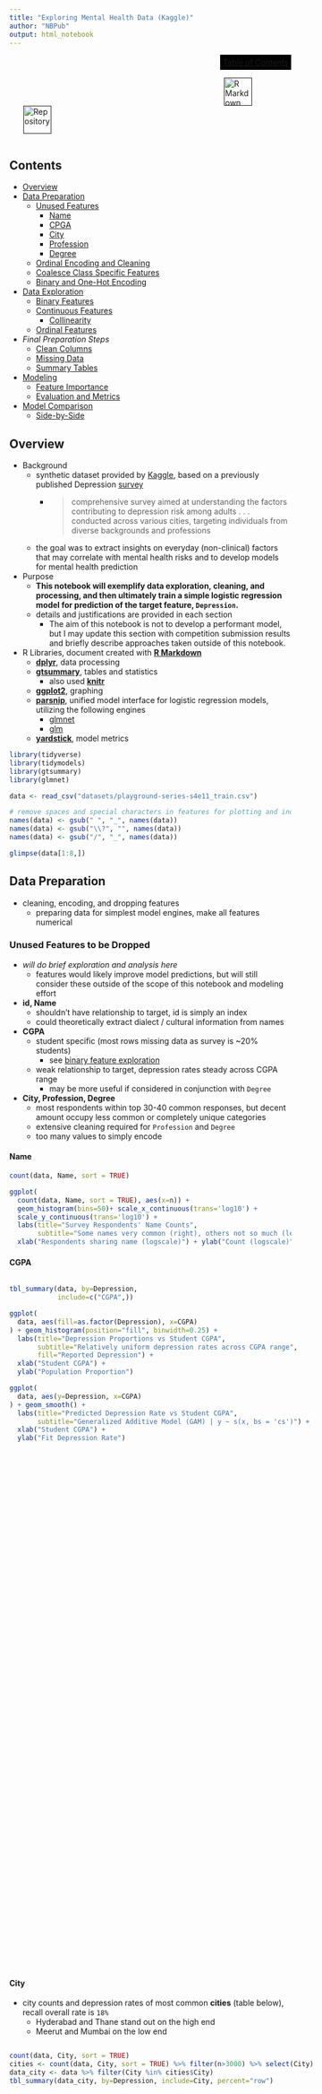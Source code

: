 ```yaml
---
title: "Exploring Mental Health Data (Kaggle)"
author: "NBPub"
output: html_notebook
---
```


<style>
.scroll-output {
  height: 30vh;
  width: 90vw;
  overflow-y: scroll;
  overflow-x: scroll;
}

blockquote { font-size: 1em;}

.stick-top {
  position: sticky;
  top: 0;
  width: max-content;
  margin-left: auto;
  color: white;
  background-color: black;
  padding: 5px;
}
</style>

<div class="stick-top"><a href="#contents">Table of Contents</a></div>

<div style="display:inline-block;"> 
  <a href="" style="margin-left:40vw;">
    <img src="https://raw.githubusercontent.com/rstudio/rmarkdown/main/man/figures/logo.png" 
     width="50" title="R Markdown file"/>
  </a>
  <a href="" style="margin-left:25px;">
    <img src="https://images.seeklogo.com/logo-png/30/2/github-logo-png_seeklogo-304612.png" 
     width="50" title="Repository"/>
  </a>
</div>

## Contents
 - [Overview](#overview)
 - [Data Preparation](#data-preparation)
   - [Unused Features](#unused-features-to-be-dropped)
     - [Name](#name)
     - [CPGA](#cpga)
     - [City](#city)
     - [Profession](#profession)
     - [Degree](#degree)
   - [Ordinal Encoding and Cleaning](#clean-and-encode-ordinal-features)
   - [Coalesce Class Specific Features](#combine-class-specific-features)
   - [Binary and One-Hot Encoding](#encode-binary-responses)
 - [Data Exploration](#exploration-tables-and-graphs)
   - [Binary Features](#binary-features)
   - [Continuous Features](#continuous-features)
     - [Collinearity ](#relationship-with-student---working-professional)
   - [Ordinal Features](#ordinal-features)
 - *Final Preparation Steps*
   - [Clean Columns](#drop-columns)
   - [Missing Data](#missing-values)
   - [Summary Tables](#final-summary-tables)
 - [Modeling](#modeling)
   - [Feature Importance](#feature-importance)
   - [Evaluation and Metrics](#model-evaluation)
 - [Model Comparison](#comparison-to-glm-engine)
   - [Side-by-Side](#direct-comparison)


## Overview

 - Background
   - synthetic dataset provided by 
 [Kaggle](https://www.kaggle.com/competitions/playground-series-s4e11/data), 
 based on a previously published Depression [survey](https://www.kaggle.com/datasets/sumansharmadataworld/depression-surveydataset-for-analysis)
     - > comprehensive survey aimed at understanding the factors contributing to 
     depression risk among adults . . . conducted across various cities, 
     targeting individuals from diverse backgrounds and professions
   - the goal was to extract insights on everyday (non-clinical) factors that may 
   correlate with mental health risks and to develop models for mental health 
   prediction
 - Purpose
   - **This notebook will exemplify data exploration, cleaning, and processing, 
   and then ultimately train a simple logistic regression model for prediction of 
   the target feature, `Depression`.**
   - details and justifications are provided in each section
     - The aim of this notebook is not to develop a performant model, but I may 
   update this section with competition submission results and briefly describe 
   approaches taken outside of this notebook.
 - R Libraries, document created with **[R Markdown](https://rmarkdown.rstudio.com/)**
   - **[dplyr](https://dplyr.tidyverse.org/)**, data processing
   - **[gtsummary](https://www.danieldsjoberg.com/gtsummary/)**, tables and statistics
     - also used **[knitr](https://yihui.org/knitr/)**
   - **[ggplot2](https://ggplot2.tidyverse.org/)**, graphing
   - **[parsnip](https://parsnip.tidymodels.org/)**, unified model interface for
   logistic regression models, utilizing the following engines
     - [glmnet](https://glmnet.stanford.edu/)
     - [glm](https://www.rdocumentation.org/packages/stats/versions/3.6.2/topics/glm)
   - **[yardstick](https://yardstick.tidymodels.org/)**, model metrics

```r
library(tidyverse)
library(tidymodels)
library(gtsummary)
library(glmnet)

data <- read_csv("datasets/playground-series-s4e11_train.csv")

# remove spaces and special characters in features for plotting and indexing
names(data) <- gsub(" ", "_", names(data))
names(data) <- gsub("\\?", "", names(data))
names(data) <- gsub("/", "_", names(data))

glimpse(data[1:8,])
```
## Data Preparation

 - cleaning, encoding, and dropping features
   - preparing data for simplest model engines, make all features numerical
 
### Unused Features to be Dropped

 - *will do brief exploration and analysis here*
     - features would likely improve model predictions, but will still consider 
     these outside of the scope of this notebook and modeling effort
 - **id, Name**
   - shouldn't have relationship to target, id is simply an index
   - could theoretically extract dialect / cultural information from names
 - **CGPA**
   - student specific (most rows missing data as survey is ~20% students)
     - see [binary feature exploration](#binary-features)
   - weak relationship to target, depression rates steady across CGPA range
     - may be more useful if considered in conjunction with `Degree`
 - **City, Profession, Degree**
   - most respondents within top 30-40 common responses, but decent amount 
   occupy less common or completely unique categories
   - extensive cleaning required for `Profession` and `Degree`
   - too many values to simply encode


#### Name
```r
count(data, Name, sort = TRUE)
```

```r
ggplot(
  count(data, Name, sort = TRUE), aes(x=n)) + 
  geom_histogram(bins=50)+ scale_x_continuous(trans='log10') + 
  scale_y_continuous(trans='log10') + 
  labs(title="Survey Respondents' Name Counts", 
       subtitle="Some names very common (right), others not so much (left), bar at 1 represents unique names") + 
  xlab("Respondents sharing name (logscale)") + ylab("Count (logscale)")
```
#### CGPA

<div class="scroll-output">
```r
tbl_summary(data, by=Depression,
            include=c("CGPA",))

ggplot(
  data, aes(fill=as.factor(Depression), x=CGPA)
) + geom_histogram(position="fill", binwidth=0.25) + 
  labs(title="Depression Proportions vs Student CGPA",
       subtitle="Relatively uniform depression rates across CGPA range",
       fill="Reported Depression") + 
  xlab("Student CGPA") + 
  ylab("Population Proportion")

ggplot(
  data, aes(y=Depression, x=CGPA)
) + geom_smooth() + 
  labs(title="Predicted Depression Rate vs Student CGPA",
       subtitle="Generalized Additive Model (GAM) | y ~ s(x, bs = 'cs')") + 
  xlab("Student CGPA") + 
  ylab("Fit Depression Rate")
```
</div>
<br>

#### City

 - city counts and depression rates of most common **cities** (table below), 
 recall overall rate is `18%`
   - Hyderabad and Thane stand out on the high end
   - Meerut and Mumbai on the low end

<div class="scroll-output">
```r
count(data, City, sort = TRUE)
cities <- count(data, City, sort = TRUE) %>% filter(n>3000) %>% select(City)
data_city <- data %>% filter(City %in% cities$City)
tbl_summary(data_city, by=Depression, include=City, percent="row") 
```
</div>
<br>

#### Profession

 - profession counts and depression rates of most common professions (table below),
 recall overall rate is `18%`
   - all of the most common professions have lower depression rates than the 
   overall survey population
   - "Unknown" likely corresponds mostly to students, who 
   [have a relatively high rate](#binary-features) of depression
   
<div class="scroll-output">
```r
count(data, Profession, sort = TRUE)
profs <- count(data, Profession, sort = TRUE) %>% filter(n>2000) %>% select(Profession)
data_profs <- data %>% filter(Profession %in% profs$Profession)
tbl_summary(data_profs, by=Depression, include=Profession, percent="row") 
```
</div>
<br>

#### Degree

 - degree counts and depression rates of most common degrees (second table), 
 recall overall rate is `18%`
 - initial look indicates varied rates between degrees, but each degree was 
 considered for current students and professionals separately (third table)
   - students base depression rate is ~59% and working professionals are ~8%
   - this important confounding feature will be discussed further in the 
   [Collinearity ](#relationship-with-student---working-professional) section
   - "Class 12" (assuming this is a American high school / GED equivalent) has 
   highest depression rates for current students and professionals by a wide 
   margin
   - "M. Ed" has relatively low depression rates for students and professionals

<div class="scroll-output">
```r
count(data, Degree, sort = TRUE)
degs <- count(data, Degree, sort = TRUE) %>% filter(n>4000) %>% select(Degree)
data_degs <- data %>% filter(Degree %in% degs$Degree)
tbl_summary(data_degs, by=Depression, include=Degree, percent="row") 
tbl_strata(data_degs %>% select(Degree, Working_Professional_or_Student, Depression), 
           strata=Working_Professional_or_Student, 
           .tbl_fun = ~.x |> tbl_summary(by=Depression, percent="row"))
```
</div>

### Clean and Encode (Ordinal Features)

#### Sleep_Duration

- categories: <5, 5-6, 7-8, >8 hours | *will encode with values 1-4, respectively*
  - some values obviously fit within categories and will be changed
    - made some arbitrary choices, like "4-6 hours" and "1-6 hours"
  - bogus and unclear values were dropped


```r
dplyr::count(data, Sleep_Duration, sort = TRUE)
```

```r
# encode sleep, first value in array indicates overall grouping

data <- data %>% mutate(Sleep_Rank = case_match(pull(data,Sleep_Duration),
  c("Less than 5 hours", "3-4 hours", "4-5 hours", "2-3 hours", "1-6 hours", 
    "45", "1-2 hours", "1-3 hours", "3-6 hours") ~ 1,
  c("5-6 hours", "4-6 hours", "6-7 hours") ~ 2,
  c("7-8 hours", "6-8 hours", "8 hours") ~ 3,
  c("More than 8 hours", "10-11 hours", "8-9 hours", "9-11 hours") ~ 4
))

paste(sum(is.na(data["Sleep_Rank"])), "sleep values missing after encoding")

```

#### Dietary_Habits

- categories: Unhealthy, Moderate, Healthy | *will encode with values 1-3*
  - very small proportion of data outside these answers and were dropped,
  though some could be inferred
    - ex: are "No" or "No Healthy" equivalent to "Unhealthy"?
  
```r
dplyr::count(data, Dietary_Habits, sort = TRUE)
```

```r
data <- data %>% mutate(Diet_Rank = case_match(pull(data,Dietary_Habits),
  c("Unhealthy") ~ 1,
  c("Moderate") ~ 2,
  c("Healthy") ~ 3,
))

paste(sum(is.na(data["Diet_Rank"])), "diet values missing after encoding")
```
### Combine Class-Specific Features

 - Common features specific to Students or Working Professionals, these 
 correspond to the majority of missing survey data
   - Academic or Work Pressure --> `Pressure`
   - Study or Job Satisfaction --> `Satisfaction`

```r
data <- data %>% mutate(Pressure = coalesce(Academic_Pressure, Work_Pressure))
data <- data %>% mutate(Satisfaction = coalesce(Study_Satisfaction, Job_Satisfaction))

head(data[c("Working_Professional_or_Student", "Academic_Pressure", 
            "Work_Pressure", "Pressure")])

head(data[c("Working_Professional_or_Student", "Study_Satisfaction",
            "Job_Satisfaction", "Satisfaction")])
```
### Encode Binary Responses

  - `Gender`, `Have_you_ever_had_suicidal_thoughts_`, 
  `Family_History_of_Mental_Illness`, and `Working_Professional_or_Student` 
    - *survey only contains two responses to gender, not enforcing a binary*
  - Could have used binary encoding for gender and student vs working professional, 
  but chose to use **one-hot encoding** to see how models handled features

```r
# one hot encode
data <- data %>% mutate(Gender_M = ifelse(Gender=="Male",1,0))
data <- data %>% mutate(Gender_F = ifelse(Gender=="Female",1,0))

data <- data %>% mutate(Professional = ifelse(Working_Professional_or_Student==
                                                "Working Professional",1,0))
data <- data %>% mutate(Student = ifelse(Working_Professional_or_Student==
                                                "Student",1,0))

# binary encode, character to numerical
data <- data %>% mutate(Suicidal_Thoughts = ifelse(
  Have_you_ever_had_suicidal_thoughts_=="Yes",1,0))

data <- data %>% mutate(Family_History = ifelse(
  Family_History_of_Mental_Illness=="Yes",1,0))
```

## Exploration Tables and Graphs
 - feature distributions, target relationships, and interrelationships
 - *`Depression = 1` corresponds to `"yes"` and `0` to `"no"`*
   
### Binary Features

 - response counts
   - binary feature responses are balanced, except for students vs working 
 professionals and target feature, `Depression`
 - relationship to Depression
   - having suicidal thoughts and being a student are tied much more strongly to 
 reported depression than the alternatives (not having suicidal thoughts, being 
 a working professional)
   - gender and family history of mental illness do not strongly influence target
   - *table presented against Depression in 
 [final summary](#final-summary-tables)*


```r
tbl_summary(data, include=c("Gender","Have_you_ever_had_suicidal_thoughts_",
                            "Family_History_of_Mental_Illness",
                            "Working_Professional_or_Student",
                            "Depression"))
```

<div class="scroll-output">
**Gender**
```r
prop_f <- 100*dim(filter(data, Gender_F == 1 & Depression==1))[1] / 
  dim(filter(data, Gender_F == 1))[1]

prop_m <- 100*dim(filter(data, Gender_M == 1 & Depression==1))[1] / 
  dim(filter(data, Gender_M == 1))[1]

ggplot(
  data, aes(x=Gender, fill=as.factor(Depression))
) + geom_bar(position="stack") + 
  labs(title="Depression Proportion vs Gender",
       subtitle=paste(round(prop_f,1), "% females depressed | ",
                      round(prop_m,1), "% males depressed"),
       fill="Reported Depression") + 
  xlab("Reported Gender") + 
  ylab("Number of Survey Respondents")
```
**Suicidal Thoughts**
```r
prop_y <- 100*dim(filter(data, Suicidal_Thoughts == 1 & Depression==1))[1] / 
  dim(filter(data, Suicidal_Thoughts == 1))[1]

prop_n <- 100*dim(filter(data, Suicidal_Thoughts == 0 & Depression==1))[1] / 
  dim(filter(data, Suicidal_Thoughts == 0))[1]

ggplot(
  data, aes(x=Have_you_ever_had_suicidal_thoughts_, fill=as.factor(Depression))
) + geom_bar(position="stack") +
  labs(title="Depression Proportion vs Suicidal Thoughts",
       subtitle=paste(round(prop_n,1), "% depressed without suicidal thoughts | ",
                      round(prop_y,1), "% depressed with suicidal thoughts"),
       fill="Reported Depression") + 
  xlab("Reported Having Suicidal Thoughts") + 
  ylab("Number of Survey Respondents")
```
**Family History of Mental Illness**
```r
prop_y <- 100*dim(filter(data, Family_History == 1 & Depression==1))[1] / 
  dim(filter(data, Family_History == 1))[1]

prop_n <- 100*dim(filter(data, Family_History == 0 & Depression==1))[1] / 
  dim(filter(data, Family_History == 0))[1]

ggplot(
  data, aes(x=Family_History_of_Mental_Illness, fill=as.factor(Depression))
) + geom_bar(position="stack") + 
  labs(title="Depression Proportion vs Family History of Mental Illness",
       subtitle=paste(round(prop_n,1), "% depressed without family history | ",
                      round(prop_y,1), "% depressed with family history"),
       fill="Reported Depression") + 
  xlab("Reported Having Family History of Mental Illness") + 
  ylab("Number of Survey Respondents")
```
**Student or Working Professional**
```r
prop_s <- 100*dim(filter(data, Student == 1 & Depression==1))[1] / 
  dim(filter(data, Student == 1))[1]

prop_w <- 100*dim(filter(data, Professional == 1 & Depression==1))[1] / 
  dim(filter(data, Professional == 1))[1]

ggplot(
  data, aes(x=Working_Professional_or_Student, fill=as.factor(Depression))
) + geom_bar(position="stack") + 
  labs(title="Depression Proportion vs Student/Professional",
       subtitle=paste(round(prop_s,1), "% students depressed | ",
                      round(prop_w,1), "% professionals depressed"),
       fill="Reported Depression") + 
  xlab("Student or Working Professional") + 
  ylab("Number of Survey Respondents")
```
</div>

### Continuous Features 

 - higher work-study hours and lower ages match up with much higher rates of 
 reported depression
   - *table shows each feature against Depression: 0 (no) or 1 (yes)*
 - however each feature is entangled with the student/working professional 
 classification of survey respondents

 
```r
tbl_summary(data, by=Depression,
            include=c("Age", "Work_Study_Hours",))
```

<div class="scroll-output">

**Work or Study Hours**
```r
ggplot(
  data, aes(fill=as.factor(Depression), x=Work_Study_Hours)
) + geom_histogram(binwidth=1, position="stack") + 
  labs(title="Survey Time Working/Studying Distribution with/without Depression",
       subtitle="Higher proportion depressed that spend more time working/studying",
       fill="Reported Depression") + 
  xlab("Hours spent working or studying") + 
  ylab("Survey Respondents")

ggplot(
  data, aes(y=Depression, x=Work_Study_Hours)
) + geom_smooth() + 
  labs(title="Predicted Depression Rate vs Time Working/Studying",
       subtitle="Generalized Additive Model (GAM) | y ~ s(x, bs = 'cs')") + 
  xlab("Hours spent working or studying") + 
  ylab("Fit Depression Rate")
```

**Age**
```r
ggplot(
  data, aes(fill=as.factor(Depression), x=Age)
) + geom_histogram(binwidth=1, position="stack") + 
  labs(title="Survey Age Distribution with/without Depression",
       subtitle="Higher proportion depressed at lower ages",
       fill="Reported Depression") + 
  xlab("Age (years)") + 
  ylab("Survey Respondents")

ggplot(
  data, aes(y=Depression, x=Age)
) + geom_smooth() + 
  labs(title="Predicted Depression Rate vs Respondent Age",
       subtitle="Generalized Additive Model (GAM) | y ~ s(x, bs = 'cs')") + 
  xlab("Age (years)") + 
  ylab("Fit Depression Rate")
```
</div><br>

#### Relationship with Student - Working Professional

 - three features correlate strongly to target: age, work-study hours, and 
 being a student instead of a working professional; and are also interrelated
 - clear age division between students and working professionals
   - very few students older or professionals younger than 35 years
 - students spend more hours working and studying than do professionals
 
```r
tbl_strata(data %>% select(Age, Work_Study_Hours, 
                           Working_Professional_or_Student, Depression), 
           strata=Working_Professional_or_Student, 
           .tbl_fun = ~.x |> tbl_summary(by=Depression, 
                                         statistic = all_continuous() ~ 
                                           "{mean} | {median} ({p25}, {p75})"))
```

<br><hr><br>

<div class="scroll-output">
**Age**
```r
tbl_continuous(data,  variable=Age,
               include=c("Working_Professional_or_Student", "Depression", ))

n_students <- round(100*sum(data$Student)/dim(data[1]),1)
n_pros <- round(100*sum(data$Professional)/dim(data[1]),1)

ggplot(data, aes(x=Age, color=Working_Professional_or_Student,
                 fill=Working_Professional_or_Student)) + 
        geom_density(linewidth=1.2, alpha=0.3) + 
        labs(title="Sharp age cutoff for Students vs Working Professionals", 
             subtitle = paste("Survey population:", n_students, "% students | ", 
                              n_pros, "% professionals")) + 
        xlab("Age (yrs)") + ylab("Proportion of Respondents")

ggplot(data, aes(y=Age, x=Working_Professional_or_Student,
                 color=Working_Professional_or_Student,
                 fill = Working_Professional_or_Student)) + 
        geom_boxplot(alpha=0.5) + 
        labs(title="Sharp age cutoff for Students vs Working Professionals") + 
        ylab("Age (yrs)") + xlab("")
```

**Work-Study Hours**
```r
tbl_continuous(data,  variable=Work_Study_Hours,
               include=c("Working_Professional_or_Student", "Depression", ))

ggplot(data, aes(Work_Study_Hours, col=Working_Professional_or_Student, 
                 fill=Working_Professional_or_Student)) + 
        geom_density(linewidth=1.2, alpha=0.3,) + 
        labs(title="Students are busier than Professionals") + 
        xlab("Work-Study Hours") + 
        ylab("Proportion of Respondents")

ggplot(data, aes(y=Work_Study_Hours, x=Working_Professional_or_Student,
                 color=Working_Professional_or_Student,
                 fill = Working_Professional_or_Student)) + 
        geom_boxplot(alpha=0.5) + 
        labs(title="Students are busier than Professionals") + 
        ylab("Work-Study Hours") + xlab("")
```
</div><br>

### Ordinal Features

 - table shows separate student or working professional specific **Pressure** 
 and **Satisfaction** to  show different rates between students and working 
 professionals
   - overall `Pressure` and `Satisfaction` against `Depression` is shown in the 
   graphs below and in the [final tables](#final-summary-tables)
 - generally low slope magnitudes and R2's indicate features don't strongly 
 influence target alone. sign of slope (+/-) helpful indication of relationships
   - overall feature ranges should be considered when comparing slopes
   - *could subtract `1` to get more meaningful intercept values*
 - `Financial_Stress` and `Pressure` show strongest relationships to `Depression`
 - should expect self-reported, subjective features to be less useful than 
 continuous variables. 
   - lower granularity of ranked features is probably good for survey design, 
   but may limit extractable target relationships

<div class="scroll-output">   
```r
tbl_summary(data, by=Depression, 
            include=c("Academic_Pressure", "Work_Pressure", 
                         "Study_Satisfaction", "Job_Satisfaction", 
                         "Financial_Stress", "Sleep_Rank", "Diet_Rank"),
            percent="cell")
```
</div><br>


<div class="scroll-output">  
**Sleep**
```r
ggplot(
  data, aes(fill=as.factor(Depression), x=Sleep_Rank)
) + geom_bar(position="stack") + 
  labs(title="Survey Sleep Distribution with/without Depression (count)",
       subtitle="Relationship between depression and sleep rank not clear",
       fill="Reported Depression") + 
  xlab("Sleep Ranking (1-4), lower is less hours per night") + 
  ylab("Survey Respondents")

ggplot(
  data, aes(fill=as.factor(Depression), x=Sleep_Rank)
) + geom_bar(position="fill") + 
  labs(title="Survey Sleep Distribution with/without Depression (ratio)",
       subtitle="Relationship between depression and sleep rank not clear",
       fill="Reported Depression") + 
  xlab("Sleep Ranking (1-4), lower is less hours per night") + 
  ylab("Survey Respondent Fraction")

line <- lm(Depression ~ Sleep_Rank, data)

ggplot(
  data, aes(y=Depression, x=Sleep_Rank)
) + geom_smooth(method="glm") + 
  labs(title="Predicted Depression Rate vs Sleep Ranking, linear fit | y~x",
       subtitle=paste("slope:", round(line$coefficients[2],3),
                      "| intercept:", round(line$coefficients[1],3),
                      "| R2:", round(summary(line)$r.squared,3))) + 
  xlab("Sleep Ranking (1-4), lower is less hours per night") + 
  ylab("Model predicted Depression Rate")
```

**Diet**
```r
ggplot(
  data, aes(fill=as.factor(Depression), x=Diet_Rank)
) + geom_bar(position="stack") + 
  labs(title="Survey Diet Rank with/without Depression (count)",
       subtitle="Higher proportion depressed that reported less healthy diets",
       fill="Reported Depression") + 
  xlab("Diet Rank (1-3), higher is more healthy") + 
  ylab("Survey Respondents")

ggplot(
  data, aes(fill=as.factor(Depression), x=Diet_Rank)
) + geom_bar(position="fill") + 
  labs(title="Survey Diet Rank with/without Depression (ratio)",
       subtitle="Higher proportion depressed that reported less healthy diets",
       fill="Reported Depression") + 
  xlab("Diet Rank (1-3), higher is more healthy") + 
  ylab("Survey Respondent Fraction")

line <- lm(Depression ~ Diet_Rank, data)

ggplot(
  data, aes(y=Depression, x=Diet_Rank)
) + geom_smooth(method="glm") + 
  labs(title="Predicted Depression Rate vs Diet Rank, linear fit | y~x",
       subtitle=paste("slope:", round(line$coefficients[2],3),
                      "| intercept:", round(line$coefficients[1],3),
                      "| R2:", round(summary(line)$r.squared,3))) + 
  xlab("Diet Rank (1-3), higher is more healthy") + 
  ylab("Model predicted Depression Rate")
```

**Satisfaction (Job, Studies)**
```r
ggplot(
  data, aes(fill=as.factor(Depression), x=Satisfaction)
) + geom_bar(position="stack") + 
  labs(title="Survey Satisfaction Distribution with/without Depression (count)",
       subtitle="Higher proportion depressed at lower reported satisfaction",
       fill="Reported Depression") + 
  xlab("Work or Study Satisfaction (1-5)") + 
  ylab("Survey Respondents")

ggplot(
  data, aes(fill=as.factor(Depression), x=Satisfaction)
) + geom_bar(position="fill") + 
  labs(title="Survey Satisfaction Distribution with/without Depression (ratio)",
       subtitle="Higher proportion depressed at lower reported satisfaction",
       fill="Reported Depression") + 
  xlab("Work or Study Satisfaction (1-5)") + 
  ylab("Survey Respondent Fraction")

line <- lm(Depression ~ Satisfaction, data)

ggplot(
  data, aes(y=Depression, x=Satisfaction)
) + geom_smooth(method="glm") + 
  labs(title="Predicted Depression Rate vs Satisfaction, linear fit | y~x",
       subtitle=paste("slope:", round(line$coefficients[2],3),
                      "| intercept:", round(line$coefficients[1],3),
                      "| R2:", round(summary(line)$r.squared,3))) + 
  xlab("Work or Study Satisfaction (1-5)") + 
  ylab("Model predicted Depression Rate")
```

**Pressure (Work, Studies)**
```r
ggplot(
  data, aes(fill=as.factor(Depression), x=Pressure)
) + geom_bar(position="stack") + 
  labs(title="Survey Pressure Distribution with/without Depression (count)",
       subtitle="Higher proportion depressed at higher reported pressure",
       fill="Reported Depression") + 
  xlab("Work or Study Pressure (1-5)") + 
  ylab("Survey Respondents")

ggplot(
  data, aes(fill=as.factor(Depression), x=Pressure)
) + geom_bar(position="fill") + 
  labs(title="Survey Pressure Distribution with/without Depression (ratio)",
       subtitle="Higher proportion depressed at higher reported pressure",
       fill="Reported Depression") + 
  xlab("Work or Study Pressure (1-5)") + 
  ylab("Survey Respondent Fraction")

line <- lm(Depression ~ Pressure, data)

ggplot(
  data, aes(y=Depression, x=Pressure)
) + geom_smooth(method="glm") + 
  labs(title="Predicted Depression Rate vs Pressure, linear fit | y~x",
       subtitle=paste("slope:", round(line$coefficients[2],3),
                      "| intercept:", round(line$coefficients[1],3),
                      "| R2:", round(summary(line)$r.squared,3))) + 
  xlab("Work or Study Pressure (1-5)") + 
  ylab("Model predicted Depression Rate")
```

**Financial Stress**
```r
ggplot(
  data, aes(fill=as.factor(Depression), x=Financial_Stress)
) + geom_bar(position="stack") + 
  labs(title="Survey Financial Stress Distribution with/without Depression (count)",
       subtitle="Higher proportion depressed at higher reported stress",
       fill="Reported Depression") + 
  xlab("Financial Stress (1-5)") + 
  ylab("Survey Respondents")

ggplot(
  data, aes(fill=as.factor(Depression), x=Financial_Stress)
) + geom_bar(position="fill") + 
  labs(title="Survey Financial Stress Distribution with/without Depression (ratio)",
       subtitle="Higher proportion depressed at higher reported stress",
       fill="Reported Depression") + 
  xlab("Financial Stress (1-5)") + 
  ylab("Survey Respondent Fraction")

line <- lm(Depression ~ Financial_Stress, data)

ggplot(
  data, aes(y=Depression, x=Financial_Stress)
) + geom_smooth(method="glm") + 
  labs(title="Predicted Depression Rate vs Financial Stress, linear fit | y~x",
       subtitle=paste("slope:", round(line$coefficients[2],3),
                      "| intercept:", round(line$coefficients[1],3),
                      "| R2:", round(summary(line)$r.squared,3))) + 
  xlab("Financial Stress (1-5)") + 
  ylab("Model predicted Depression Rate")
```
</div>

### Drop Columns
 - drop processed and unused features
 - remaining features are now numeric for model

```r
# drop features not used for model
# id, profession, cgpa, name, city, degree
keep_cols <- c(
  "Gender_M", "Gender_F", "Age", "Professional", "Student", 
  "Suicidal_Thoughts",  "Family_History", "Work_Study_Hours",
  "Financial_Stress", "Pressure", "Satisfaction", "Sleep_Rank", "Diet_Rank",
  "Depression"
)

data <- data[,keep_cols]
glimpse(data[1:10,keep_cols])

```
### Missing Values

  - dropped the less than 0.6% of total responses with various missing features
    - most rows with missing data have multiple features missing
  - cleaning/encoding choices for **Sleep** and **Diet** features could be 
  altered to retain more data, or features could be dropped


```r
missing <- data %>% filter(if_any(everything(), is.na))

print(paste(
  dim(missing)[1], "responses with missing data out of", dim(data)[1])
  )
```

<div class="scroll-output">
```r
options(knitr.kable.NA=
          "<span style='background-color:red;'>&nbsp;&nbsp;&nbsp;&nbsp;&nbsp;</span>")
knitr::kable(missing, excape=TRUE)
```
</div><br>

```r
# Assess missing data
miss_count <- data.frame(
  name=names(data),
  value = 100*colSums(is.na(data)/dim(data)[1])
  )

ggplot(
  miss_count, aes(y=name, x=value, fill=value)
) + geom_bar(stat="identity") + 
  labs(title=paste("Missing Data out of", dim(data)[1], "total responses")) +
  xlab("Percent Missing") + ylab("Feature")
```

```r
data <- data %>% drop_na()
```

### Final Summary Tables

 - feature counts with `1` and without depression `0`
   - percentages presented per row
 - recall overall depression rate for survey population is **18%**

```r
tbl_summary(data, by=Depression, 
            include=c("Gender_M", "Gender_F", "Professional", "Student", 
                      "Suicidal_Thoughts", "Family_History", "Age",
                      "Work_Study_Hours"),
            percent="row")
```

<hr>
<div class="scroll-output">
```r
tbl_summary(data, by=Depression, 
            include=c("Financial_Stress","Pressure", "Satisfaction", 
                      "Sleep_Rank", "Diet_Rank"),
            percent="row")
``` 
</div>


## Modeling

 - goal: build simple [logistic regression model](https://parsnip.tidymodels.org/articles/Examples.html?q=logistic_#logistic_reg-models) 
 for proof of concept, then evaluate fit and results
    - not worried about tuning model parameters, cross-validation, etc . . .
    - [glmnet](https://parsnip.tidymodels.org/reference/details_logistic_reg_glmnet.html)
    engine with L2 regularization (Ridge), later compared to 
    [glm](https://parsnip.tidymodels.org/reference/details_logistic_reg_glm.html) 
    engine
 - could retain `id` for more detailed results evaluation
 
*Code for loading and preparing data copied below for convenience*
<div class="scroll-output">
```r
data <- read_csv("datasets/playground-series-s4e11_train.csv")

# rename features for plotting and indexing
names(data) <- gsub(" ", "_", names(data))
names(data) <- gsub("\\?", "", names(data))
names(data) <- gsub("/", "_", names(data))

# clean and encode sleep and diet into ranks
data <- data %>% mutate(Sleep_Rank = case_match(pull(data,Sleep_Duration),
  c("Less than 5 hours", "3-4 hours", "4-5 hours", "2-3 hours", "1-6 hours", 
    "45", "1-2 hours", "1-3 hours", "3-6 hours") ~ 1,
  c("5-6 hours", "4-6 hours", "6-7 hours") ~ 2,
  c("7-8 hours", "6-8 hours", "8 hours") ~ 3,
  c("More than 8 hours", "10-11 hours", "8-9 hours", "9-11 hours") ~ 4
))

data <- data %>% mutate(Diet_Rank = case_match(pull(data,Dietary_Habits),
  c("Unhealthy") ~ 1,
  c("Moderate") ~ 2,
  c("Healthy") ~ 3,
))

# coalese student/professional specific features
data <- data %>% mutate(Pressure = coalesce(Academic_Pressure, Work_Pressure))
data <- data %>% mutate(Satisfaction = coalesce(Study_Satisfaction, Job_Satisfaction))

# encode binary features
data <- data %>% mutate(Gender_M = ifelse(Gender=="Male",1,0))
data <- data %>% mutate(Gender_F = ifelse(Gender=="Female",1,0))

data <- data %>% mutate(Professional = ifelse(Working_Professional_or_Student==
                                                "Working Professional",1,0))
data <- data %>% mutate(Student = ifelse(Working_Professional_or_Student==
                                                "Student",1,0))

data <- data %>% mutate(Suicidal_Thoughts = ifelse(
  Have_you_ever_had_suicidal_thoughts_=="Yes",1,0))

data <- data %>% mutate(Family_History = ifelse(
  Family_History_of_Mental_Illness=="Yes",1,0))

# drop columns, remove missing rows
keep_cols <- c(
  "Gender_M", "Gender_F", "Age", "Professional", "Student", "Suicidal_Thoughts",
  "Family_History", "Work_Study_Hours", "Financial_Stress", "Pressure", 
  "Satisfaction", "Sleep_Rank", "Diet_Rank", "Depression"
)

data <- data[,keep_cols]
data <- data %>% drop_na()
```
</div><br>

***Convert target into a factor for modeling, confirm target stratification***

```r
data$Depression <- as.factor(data$Depression)

set.seed(42)

split <- initial_split(data, prop=0.8, strata=Depression)

train <- split %>% training()
test <- split %>% testing()

# head(train)
# head(test)

dplyr::count(train, Depression, sort = TRUE)
dplyr::count(test, Depression, sort = TRUE)
```

```r
# GLMNet
model <- logistic_reg(mixture=double(1), penalty=double(1),
                      engine = "glmnet", mode="classification") %>%
  fit(Depression ~ ., data = train)

extract_spec_parsnip(model)
tidy(model)
```
### Feature Importance

 - feature importance corresponds with data exploration findings above
   - `Suicidal_Thoughts` and being a `Student` vs. `Professional` most predictive
 - positive or negative influence of features also matches above findings
   - *note opposing values for one hot encoded, binary features*
  
```r
coeff <- tidy(model) %>% 
  arrange(desc(abs(estimate)))

ggplot(coeff, aes(y = term, x = estimate, fill = term)) + geom_col() + 
  labs(title="Model feature importance", fill="Feature") + 
  xlab("Model sensitivity with respsect to feature") + 
  ylab("Survey Feature")
```

```r
# Class Predictions
pred_y <- predict(model, test,
                      type = "class")

# Class Probabilities
pred_proba <- predict(model, test,
                      type = "prob")

results <- test %>%
           select(Depression) %>%
           bind_cols(pred_y, pred_proba)

sample_n(results, 10)
```

### Model Evaluation

**Metrics are not definitive! Only one train-test split has been evaluated.**

 - model achieves reasonable accuracy! kappa score indicates its better than chance
 - predicted probabilities for incorrect predictions are not far from `0.5` 
 threshold, and correct predictions are more confident
 - balanced precision and recall
   - could make case that a model should be optimized for recall, as *minimizing* 
   false negatives could be more important for treatment distribution. in other 
   words, assuming a support based treatment, false positives may not be as 
   detrimental as missing those with depression
 - ROC and Precision-Recall curves presented without discussion, will overlay 
 results from the next model in the following section

**Prediction Probability Distributions**
<div class="scroll-output">
```r
ggplot(results %>% filter(Depression==1 & .pred_class==0), aes(x=.pred_1)) + 
  geom_boxplot() +
  labs(title='False Negative predicted depression probabilities',
       subtitle="Respondents reported depression but model predicted NO") + 
  xlab("Model predicted depression probability")

ggplot(results %>% filter(Depression==0 & .pred_class==0), aes(x=.pred_1)) + 
  geom_boxplot() +
  labs(title='True Negative predicted depression probabilities',
       subtitle="Model correctly predicted NO (0)") + 
  xlab("Model predicted depression probability")


ggplot(results %>% filter(Depression==0 & .pred_class==1), aes(x=.pred_1)) + 
  geom_boxplot() +
  labs(title='False Positive predicted depression probabilities',
       subtitle="Respondents did not report depression but model predicted YES") + 
  xlab("Model predicted depression probability")

ggplot(results %>% filter(Depression==1 & .pred_class==1), aes(x=.pred_1)) + 
  geom_boxplot() +
  labs(title='True Positive predicted depression probabilities',
       subtitle="Model correctly predicted YES (1)") + 
  xlab("Model predicted depression probability")
```
</div><br>

**Model Metrics**
<div class="scroll-output">
```r
# data, truth, estimate
scores <- accuracy(results, truth = Depression, estimate = .pred_class)

scores <- scores %>% add_row(
  precision(results, truth = Depression, estimate = .pred_class)
)
scores <- scores %>% add_row(
  recall(results, truth = Depression, estimate = .pred_class)
)
scores <- scores %>% add_row(
  kap(results, truth = Depression, estimate = .pred_class)
)
scores <- scores %>% add_row(
  roc_auc(results, Depression, .pred_0)
)
scores

cmat <- conf_mat(results, Depression, .pred_class)
cmat
summary(cmat)
```
</div><br>

**Receiver Operating Characteristic and Precision-Recall Curves**
<div class="scroll-output">
```r
roc_c <- roc_curve(results, Depression, .pred_0)

ggplot(roc_c,
       aes(x=1-specificity, y=sensitivity)) + 
  geom_line(color="blue", linewidth=1.2) +
  # geom_segment(aes(x=0, xend=1, y=0, yend=1), linetype=2) + 
  geom_abline(linetype=2, ) + 
  labs(title = "ROC Curve") + xlab("False Positive Rate") + 
  ylab("True Positive Rate")

slice_sample(roc_c, n=10) %>% arrange(.threshold)
```

```r
pr_c <- pr_curve(results, Depression, .pred_0)

base_rate <- 1-(sum(as.numeric(test$Depression)-1)/dim(test)[1])

ggplot(pr_c,
       aes(x=recall, y=precision)) + 
  geom_line(color="blue", linewidth=1.2) +
  geom_hline(yintercept=base_rate, linetype=2) + 
  annotate("text", x=0.5, y=base_rate+.005, 
           label=paste("test set NO Depression rate", 100*round(base_rate,2), 
                       "%")) + 
  labs(title = "Precision-Recall Curve") + 
  xlab("Recall") + 
  ylab("Precision")

slice_sample(pr_c, n=10) %>% arrange(.threshold)
```
</div>

### Comparison to GLM engine

 - model handles one-hot-encoded binary features differently, 
 only uses one of two
   - *Gender, Student vs Professional*
 - overall similar feature importances, opposite intercept
 - *metrics compared directly in [section](#direct-comparison) below*

<div class="scroll-output">
```r
# Define and fit model
model2 <- logistic_reg(engine = "glm", mode="classification") %>%
  fit(Depression ~ ., data = train)

tidy(model2)
extract_spec_parsnip(model2)

# Feature Importance Plot
coeff2 <- tidy(model2) %>% 
  arrange(desc(abs(estimate)))

ggplot(coeff2, aes(y = term, x = estimate, fill = term)) + geom_col() + 
  labs(title="Model feature importance",  fill="Feature") + 
  xlab("Model sensitivity with respsect to feature") + 
  ylab("Feature, Survey Question")


# Predictions
pred_y2 <- predict(model2, test,
                      type = "class")

pred_proba2 <- predict(model2, test,
                      type = "prob")

results2 <- test %>%
           select(Depression) %>%
           bind_cols(pred_y2, pred_proba2)


# metrics
scores2 <- accuracy(results2, truth = Depression, estimate = .pred_class)

scores2 <- scores2 %>% add_row(
  precision(results2, truth = Depression, estimate = .pred_class)
)

scores2 <- scores2 %>% add_row(
  recall(results2, truth = Depression, estimate = .pred_class)
)

scores2 <- scores2 %>% add_row(
  kap(results2, truth = Depression, estimate = .pred_class)
)

scores2 <- scores2 %>% add_row(
  roc_auc(results2, Depression, .pred_0)
)

scores2

cmat2 <- conf_mat(results2, Depression, .pred_class)
cmat2
summary(cmat2)
```
</div>

### Direct Comparison

 - similar performance in terms of accuracy, higher precision and lower recall
   - as discussed, this might be worse, depending on desired application of 
     model. however differences are slight
 - might expect bigger changes to original model performance by altering `glmnet` 
   hyperparameters
```r
comparison <- select(scores, .metric)
comparison["glmnet"] <- select(scores, .estimate)
comparison["glm"] <- select(scores2, .estimate)
comparison

roc_c2 <- roc_curve(results2, Depression, .pred_0)
pr_c2 <- pr_curve(results2, Depression, .pred_0)
roc_c["spec2"] <- roc_c2["specificity"]
roc_c["sens2"] <- roc_c2["sensitivity"]
pr_c["recall2"] <- pr_c2["recall"]
pr_c["precision2"] <- pr_c2["precision"]
```
```r
ggplot(roc_c) + 
  geom_line(aes(x = 1-specificity, y = sensitivity, 
                color=paste("glmnet, auc =", round(comparison[5,"glmnet"],3))),
            linewidth=3) + 
  geom_line(aes(x = 1-spec2, y = sens2, 
                color=paste("glm, auc =", round(comparison[5,"glm"],3))),
            linewidth=1.5, linetype=2) + 
  geom_abline(linetype=2) + 
  labs(title = "ROC Curves", subtitle="Models show similar performance",
       color="LogReg engine") + 
  xlab("False Positive Rate") + 
  ylab("True Positive Rate")

```
<hr>
```r
base_rate <- 1-(sum(as.numeric(test$Depression)-1)/dim(test)[1])

ggplot(pr_c) + 
  geom_line(aes(x = recall, y = precision, color="glmnet"),linewidth=3) +  
  geom_line(aes(x = recall2, y = precision2, color="glm"), 
            linewidth=1.5, linetype=2) +  
  geom_hline(yintercept=base_rate, linetype=2) +  
  annotate("text", x=0.5, y=base_rate+.005, 
           label=paste("test set NO Depression rate", 100*round(base_rate,2), 
                       "%")) + 
  labs(title = "Precision-Recall Curves", 
       subtitle="Models show similar performance",
       color="LogReg engine") + 
  xlab("Recall") + 
  ylab("Precision")
```
